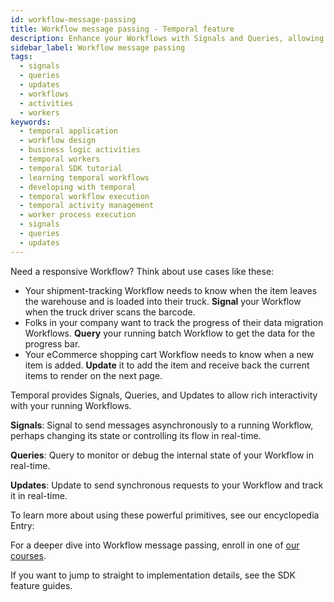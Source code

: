 ```yaml
---
id: workflow-message-passing
title: Workflow message passing - Temporal feature
description: Enhance your Workflows with Signals and Queries, allowing dynamic responses to external events and real-time state access for comprehensive monitoring and tracking.
sidebar_label: Workflow message passing
tags:
  - signals
  - queries
  - updates
  - workflows
  - activities
  - workers
keywords:
  - temporal application
  - workflow design
  - business logic activities
  - temporal workers
  - temporal SDK tutorial
  - learning temporal workflows
  - developing with temporal
  - temporal workflow execution
  - temporal activity management
  - worker process execution
  - signals
  - queries
  - updates
---
```



Need a responsive Workflow? Think about use cases like these:

- Your shipment-tracking Workflow needs to know when the item leaves the warehouse and is loaded into their truck. **Signal** your Workflow when the truck driver scans the barcode.
- Folks in your company want to track the progress of their data migration Workflows. **Query** your running batch Workflow to get the data for the progress bar.
- Your eCommerce shopping cart Workflow needs to know when a new item is added. **Update** it to add the item and receive back the current items to render on the next page.

Temporal provides Signals, Queries, and Updates to allow rich interactivity with your running Workflows.

**Signals**: Signal to send messages asynchronously to a running Workflow, perhaps changing its state or controlling its flow in real-time.

**Queries**: Query to monitor or debug the internal state of your Workflow in real-time.

**Updates**: Update to send synchronous requests to your Workflow and track it in real-time.

To learn more about using these powerful primitives, see our encyclopedia Entry:

<RelatedReadContainer>
  <RelatedReadItem path="/encyclopedia/workflow-message-passing" text="Workflow message passing (Signals, Queries, & Updates)" archetype="encyclopedia" />
</RelatedReadContainer>

For a deeper dive into Workflow message passing, enroll in one of [our courses](https://learn.temporal.io/courses/interacting_with_workflows).

If you want to jump to straight to implementation details, see the SDK feature guides.

<RelatedReadContainer>
  <RelatedReadItem path="/develop/go/message-passing" text="Go SDK Workflow message passing feature guide" archetype="feature-guide" />
  <RelatedReadItem path="/develop/java/message-passing" text="Java SDK Workflow message passing feature guide" archetype="feature-guide" />
  <RelatedReadItem path="/develop/python/message-passing" text="Python SDK Workflow message passing feature guide" archetype="feature-guide" />
  <RelatedReadItem path="/develop/typescript/message-passing" text="TypeScript SDK Workflow message passing feature guide" archetype="feature-guide" />
  <RelatedReadItem path="/develop/dotnet/message-passing" text=".NET SDK Workflow message passing feature guide" archetype="feature-guide" />
</RelatedReadContainer>
